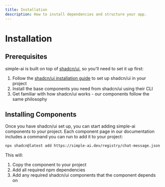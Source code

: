 ```yaml
---
title: Installation
description: How to install dependencies and structure your app.
---
```


# Installation

## Prerequisites

simple-ai is built on top of [shadcn/ui](https://ui.shadcn.com), so you'll need to set it up first:

1. Follow the [shadcn/ui installation guide](https://ui.shadcn.com/docs/installation) to set up shadcn/ui in your project
2. Install the base components you need from shadcn/ui using their CLI
3. Get familiar with how shadcn/ui works - our components follow the same philosophy

## Installing Components

Once you have shadcn/ui set up, you can start adding simple-ai components to your project. Each component page in our documentation includes a command you can run to add it to your project:

```bash
npx shadcn@latest add https://simple-ai.dev/registry/chat-message.json
```

This will:
1. Copy the component to your project
2. Add all required npm dependencies
3. Add any required shadcn/ui components that the component depends on
